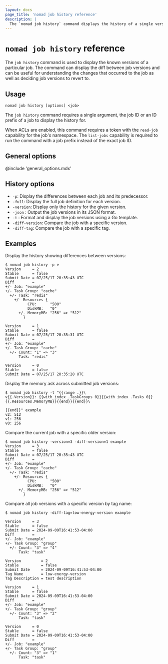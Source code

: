 ```yaml
---
layout: docs
page_title: 'nomad job history reference'
description: |
  The `nomad job history` command displays the history of a single version or all tracked versions of a job. Optionally display the difference between two versions or tags or differences between each job and its predecessor.
---
```


# `nomad job history` reference

The `job history` command is used to display the known versions of a particular
job. The command can display the diff between job versions and can be useful for
understanding the changes that occurred to the job as well as deciding job
versions to revert to.

## Usage

```plaintext
nomad job history [options] <job>
```

The `job history` command requires a single argument, the job ID or an ID prefix
of a job to display the history for.

When ACLs are enabled, this command requires a token with the `read-job`
capability for the job's namespace. The `list-jobs` capability is required to
run the command with a job prefix instead of the exact job ID.

## General options

@include 'general_options.mdx'

## History options

- `-p`: Display the differences between each job and its predecessor.
- `-full`: Display the full job definition for each version.
- `-version`: Display only the history for the given version.
- `-json` : Output the job versions in its JSON format.
- `-t` : Format and display the job versions using a Go template.
- `-diff-version`: Compare the job with a specific version.
- `-diff-tag`: Compare the job with a specific tag.


## Examples

Display the history showing differences between versions:

```shell-session
$ nomad job history -p e
Version     = 2
Stable      = false
Submit Date = 07/25/17 20:35:43 UTC
Diff        =
+/- Job: "example"
+/- Task Group: "cache"
  +/- Task: "redis"
    +/- Resources {
          CPU:      "500"
          DiskMB:   "0"
      +/- MemoryMB: "256" => "512"
        }

Version     = 1
Stable      = false
Submit Date = 07/25/17 20:35:31 UTC
Diff        =
+/- Job: "example"
+/- Task Group: "cache"
  +/- Count: "1" => "3"
      Task: "redis"

Version     = 0
Stable      = false
Submit Date = 07/25/17 20:35:28 UTC
```

Display the memory ask across submitted job versions:

```shell-session
$ nomad job history -t "{{range .}}\
v{{.Version}}: {{with index .TaskGroups 0}}{{with index .Tasks 0}}{{.Resources.MemoryMB}}{{end}}{{end}}\

{{end}}" example
v2: 512
v1: 256
v0: 256
```

Compare the current job with a specific older version:

```shell-session
$ nomad job history -version=3 -diff-version=1 example
Version     = 3
Stable      = false
Submit Date = 07/25/17 20:35:43 UTC
Diff        =
+/- Job: "example"
+/- Task Group: "cache"
  +/- Task: "redis"
    +/- Resources {
          CPU:      "500"
          DiskMB:   "0"
      +/- MemoryMB: "256" => "512"
        }
```

Compare all job versions with a specific version by tag name:

```shell-session
$ nomad job history -diff-tag=low-energy-version example

Version     = 3
Stable      = false
Submit Date = 2024-09-09T16:41:53-04:00
Diff        =
+/- Job: "example"
+/- Task Group: "group"
  +/- Count: "3" => "4"
      Task: "task"

Version         = 2
Stable          = false
Submit Date     = 2024-09-09T16:41:53-04:00
Tag Name        = low-energy-version
Tag Description = test description

Version     = 1
Stable      = false
Submit Date = 2024-09-09T16:41:53-04:00
Diff        =
+/- Job: "example"
+/- Task Group: "group"
  +/- Count: "3" => "2"
      Task: "task"

Version     = 0
Stable      = false
Submit Date = 2024-09-09T16:41:53-04:00
Diff        =
+/- Job: "example"
+/- Task Group: "group"
  +/- Count: "3" => "1"
      Task: "task"
```
